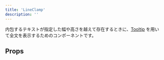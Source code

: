 ```yaml
---
title: 'LineClamp'
description: ''
---
```


内包するテキストが指定した幅や高さを越えて存在するときに、[Tooltip](/products/components/tooltip/) を用いて全文を表示するためのコンポーネントです。

<ComponentStory name="LineClamp" />

## Props

<ComponentPropsTable name="LineClamp" />


